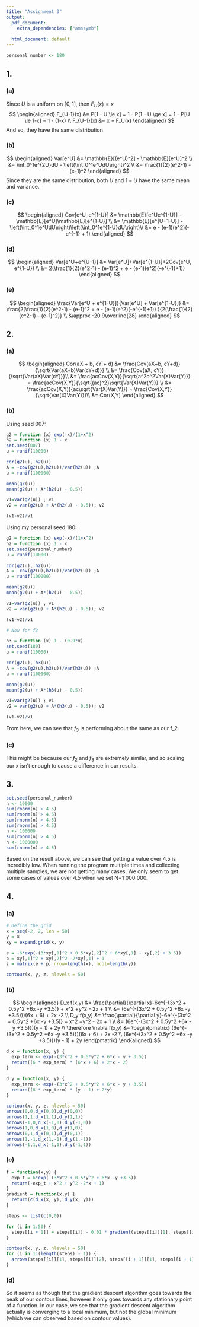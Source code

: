 ```yaml
---
title: "Assignment 3"
output:
  pdf_document:
    extra_dependencies: ["amssymb"]
  
  html_document: default
---
```

```r
personal_number <- 180
```
## 1.
### (a)
Since $U$ is a uniform on $[0, 1]$, then $F_U(x) = x$
$$
\begin{aligned}
F_{U-1}(x) &= P[1 - U \le x] = 1 - P[1 - U \ge x] = 1 - P[U \le 1-x] = 1 - (1-x) \\
F_{U-1}(x) &= x = F_U(x)
\end{aligned}
$$
And so, they have the same distribution

### (b)
$$
\begin{aligned}
Var[e^U] &= \mathbb{E}[(e^U)^2] - \mathbb{E}[e^U]^2 \\
&= \int_0^1e^{2U}dU - \left(\int_0^1e^UdU\right)^2 \\
&= \frac{1}{2}(e^2-1) - (e-1)^2
\end{aligned}
$$
Since they are the same distribution, both $U$ and $1-U$ have the same mean and variance.


### (c)
$$
\begin{aligned}
Cov[e^U, e^{1-U}] &= \mathbb{E}[e^Ue^{1-U}] - \mathbb{E}[e^U]\mathbb{E}[e^{1-U}] \\
&= \mathbb{E}[e^{U+1-U}] - \left(\int_0^1e^UdU\right)\left(\int_0^1e^{1-U}dU\right)\\
&= e - (e-1)(e^2)(-e^{-1} + 1)
\end{aligned}
$$

### (d)
$$
\begin{aligned}
Var[e^U+e^{U-1}] &= Var[e^U]+Var[e^{1-U}]+2Cov(e^U, e^{1-U}) \\
&= 2(\frac{1}{2}(e^2-1) - (e-1)^2 + e - (e-1)(e^2)(-e^{-1}+1)) 
\end{aligned}
$$

### (e)
$$
\begin{aligned}
\frac{Var[e^U + e^{1-U}]}{Var[e^U] + Var[e^{1-U}]} &= \frac{2(\frac{1}{2}(e^2-1) - (e-1)^2 + e - (e-1)(e^2)(-e^{-1}+1)) }{2(\frac{1}{2}(e^2-1) - (e-1)^2)} \\
&\approx -20.9\overline{28}
\end{aligned}
$$

## 2.

### (a)

$$
\begin{aligned}
Cor(aX + b, cY + d) &= \frac{Cov(aX+b, cY+d)}{\sqrt{Var(aX+b)Var(cY+d)}} \\
&= \frac{Cov(aX, cY)}{\sqrt{Var(aX)Var(cY)}}\\
&= \frac{acCov(X,Y)}{\sqrt{a^2c^2Var(X)Var(Y)}} =  \frac{acCov(X,Y)}{\sqrt{(ac)^2}\sqrt{Var(X)Var(Y)}} \\
&= \frac{acCov(X,Y)}{ac\sqrt{Var(X)Var(Y)}} = \frac{Cov(X,Y)}{\sqrt{Var(X)Var(Y)}}\\
&= Cor(X,Y)
\end{aligned}
$$

### (b)
Using seed 007:
```r
g2 = function (x) exp(-x)/(1+x^2)
h2 = function (x) 1 - x
set.seed(007)
u = runif(10000)

cor(g2(u), h2(u))
A = -cov(g2(u),h2(u))/var(h2(u)) ;A
u = runif(100000)

mean(g2(u))
mean(g2(u) + A*(h2(u) - 0.5))

v1=var(g2(u)) ; v1
v2 = var(g2(u) + A*(h2(u) - 0.5)); v2

(v1-v2)/v1
```
Using my personal seed 180:
```r
g2 = function (x) exp(-x)/(1+x^2)
h2 = function (x) 1 - x
set.seed(personal_number)
u = runif(10000)

cor(g2(u), h2(u))
A = -cov(g2(u),h2(u))/var(h2(u)) ;A
u = runif(100000)

mean(g2(u))
mean(g2(u) + A*(h2(u) - 0.5))

v1=var(g2(u)) ; v1
v2 = var(g2(u) + A*(h2(u) - 0.5)); v2

(v1-v2)/v1

# Now for f3

h3 = function (x) 1 - (0.9*x)
set.seed(180)
u = runif(10000)

cor(g2(u), h3(u))
A = -cov(g2(u),h3(u))/var(h3(u)) ;A
u = runif(100000)

mean(g2(u))
mean(g2(u) + A*(h3(u) - 0.5))

v1=var(g2(u)) ; v1
v2 = var(g2(u) + A*(h3(u) - 0.5)); v2

(v1-v2)/v1
```
From here, we can see that $f_3$ is performing about the same as our f_2.

### (c)
This might be because our $f_2$ and $f_3$ are extremely similar, and so scaling our x isn't enough to cause a difference in our results.

## 3.
```r
set.seed(personal_number)
n <- 10000
sum(rnorm(n) > 4.5)
sum(rnorm(n) > 4.5)
sum(rnorm(n) > 4.5)
sum(rnorm(n) > 4.5)
n <- 100000
sum(rnorm(n) > 4.5)
n <- 1000000
sum(rnorm(n) > 4.5)
```
Based on the result above, we can see that getting a value over 4.5 is incredibly low. When running the program multiple times and collecting multiple samples, we are not getting many cases. We only seem to get some cases of values over 4.5 when we set N=1 000 000.

## 4.
### (a)
```r
# Define the grid
x = seq(-2, 2, len = 50)
y = x
xy = expand.grid(x, y)

e = -6*exp(-(3*xy[,1]^2 + 0.5*xy[,2]^2 + 6*xy[,1] - xy[,2] + 3.5))
p = xy[,1]^2 + xy[,2]^2 -2*xy[,1] + 1
z = matrix(e + p, nrow=length(x), ncol=length(y))

contour(x, y, z, nlevels = 50)
```

### (b)
$$
\begin{aligned}
  D_x f(x,y) &= \frac{\partial}{\partial x}-6e^{-(3x^2 + 0.5y^2 +6x -y +3.5)} + x^2 +y^2 - 2x + 1 \\
  &= (6e^{-(3x^2 + 0.5y^2 +6x -y +3.5)})(6x + 6) + 2x -2 \\
  D_y f(x,y) &= \frac{\partial}{\partial y}-6e^{-(3x^2 + 0.5y^2 +6x -y +3.5)} + x^2 +y^2 - 2x + 1 \\
  &= (6e^{-(3x^2 + 0.5y^2 +6x -y +3.5)})(y - 1) + 2y \\
  \therefore \nabla f(x,y) &= 
  \begin{pmatrix}
    (6e^{-(3x^2 + 0.5y^2 +6x -y +3.5)})(6x + 6) + 2x -2  \\
    (6e^{-(3x^2 + 0.5y^2 +6x -y +3.5)})(y - 1) + 2y
  \end{pmatrix}
\end{aligned}
$$

```r
d_x = function(x, y) {
  exp_term <- exp(-(3*x^2 + 0.5*y^2 + 6*x - y + 3.5))
  return((6 * exp_term) * (6*x + 6) + 2*x - 2)
}

d_y = function(x, y) {
  exp_term <- exp(-(3*x^2 + 0.5*y^2 + 6*x - y + 3.5))
  return((6 * exp_term) * (y - 1) + 2*y)
}

contour(x, y, z, nlevels = 50)
arrows(0,0,d_x(0,0),d_y(0,0))
arrows(1,1,d_x(1,1),d_y(1,1))
arrows(-1,0,d_x(-1,0),d_y(-1,0))
arrows(1,0,d_x(1,0),d_y(1,0))
arrows(0,1,d_x(0,1),d_y(0,1))
arrows(1,-1,d_x(1,-1),d_y(1,-1))
arrows(-1,1,d_x(-1,1),d_y(-1,1))
```

### (c)
```r
f = function(x,y) {
  exp_t = 6*exp(-(3*x^2 + 0.5*y^2 + 6*x -y +3.5))
  return(-exp_t + x^2 + y^2 -2*x + 1)
}
gradient = function(x,y) {
  return(c(d_x(x, y), d_y(x, y)))
}

steps <- list(c(0,0))

for (i in 1:50) {
  steps[[i + 1]] = steps[[i]] - 0.01 * gradient(steps[[i]][1], steps[[i]][2])
}

contour(x, y, z, nlevels = 50)
for (i in 1:(length(steps) - 1)) {
  arrows(steps[[i]][1], steps[[i]][2], steps[[i + 1]][1], steps[[i + 1]][2], col = "red", length = 0.1)
}
```

### (d)
So it seems as though that the gradient descent algorithm goes towards the peak of our contour lines, however it only goes towards any stationary point of a function. In our case, we see that the gradient descent algorithm actually is converging to a local minimum, but not the global minimum (which we can observed based on contour values).